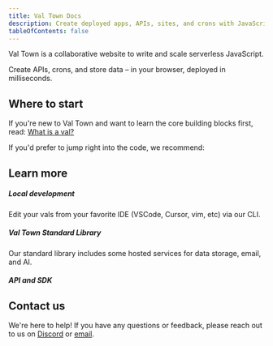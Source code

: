 ```yaml
---
title: Val Town Docs
description: Create deployed apps, APIs, sites, and crons with JavaScript
tableOfContents: false
---
```



Val Town is a collaborative website to write and scale serverless JavaScript.

Create APIs, crons, and store data – in your browser, deployed in milliseconds.

## Where to start

If you're new to Val Town and want to learn the core building blocks first, read: [What is a val?](/vals/)

If you'd prefer to jump right into the code, we recommend:

<LinkCard
  title="Input, Val, Output (I/V/O)"
  description="Set up handy automations like user signup alerts in Slack"
  href="/guides/in-val-out"
/>

<CardGrid>
  <LinkCard
    title="Your first HTTP endpoint"
    description="Create a link-in-bio website"
    href="/guides/first-website"
  />
  <LinkCard
    title="Your first cron val"
    description="Send yourself a daily weather email"
    href="/guides/first-cron"
  />
</CardGrid>

## Learn more

##### Local development

Edit your vals from your favorite IDE (VSCode, Cursor, vim, etc) via our CLI.

<CardGrid>
  <LinkCard
    title="Val Town CLI"
    description="Deploy vals from your terminal"
    href="https://github.com/val-town/vt"
  />
  <LinkCard
    title="LLM Prompting"
    description="Set up Cursor, Windsurf, etc to edit vals"
    href="/guides/prompting"
  />
</CardGrid>

##### Val Town Standard Library

Our standard library includes some hosted services for data storage, email, and AI.

<CardGrid>
  <LinkCard
    title="SQLite"
    description="Store and retrieve structured data"
    href="/reference/std/sqlite"
  />
  <LinkCard
    title="Blob Storage"
    description="Store and retrieve any data"
    href="/reference/std/blob"
  />
  <LinkCard
    title="OpenAI"
    description="Use the OpenAI API"
    href="/reference/std/openai"
  />
  <LinkCard
    title="Email"
    description="Send emails"
    href="/reference/std/email"
  />
</CardGrid>

##### API and SDK

<CardGrid>
  <LinkCard
    title="REST API"
    description="Access Val Town programmatically"
    href="/reference/api/"
  />
  <LinkCard
    title="JavaScript SDK"
    description="Interact with Val Town from JavaScript"
    href="https://sdk.val.town"
  />
</CardGrid>

## Contact us

We're here to help! If you have any questions or feedback, please reach out to us on [Discord](https://discord.gg/dHv45uN5RY) or [email](mailto:docs-help@val.town).
